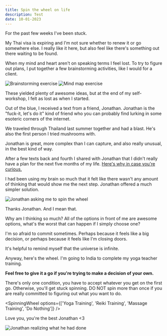 ```yaml
---
title: Spin the wheel on life
description: Test
date: 10-01-2023
---
```


For the past few weeks I've been stuck.

My Thai visa is expiring and I'm not sure whether to renew it or go somewhere else.
I really like it here, but also feel like there's something out there waiting to be found.

When my mind and heart aren't on speaking terms I feel lost.
To try to figure out plans, I put together a few brainstorming activities, like I would for a client.

![Brainstorming exercise](/images/articles/spin-the-wheel/brainstorming.png)
![Mind map exercise](/images/articles/spin-the-wheel/mind-map.png)

These yielded plenty of awesome ideas, but at the end of my self-workshop, I felt as lost as when I started.

Out of the blue, I received a text from a friend, Jonathan.
Jonathan is the "fuck-it, let's do it" kind of friend who you can probably find lurking in some esoteric corners of the internet.

We traveled through Thailand last summer together and had a blast.
He's also the first person I tried mushrooms with.

Jonathan is great, more complex than I can capture, and also really unusual, in the best kind of way.

After a few texts back and fourth I shared with Jonathan that I didn't really have a plan for the next five months of my life.
[Here's why in case you're curious.](/blog/when-things-arent-as-planned)

I had been using my brain so much that it felt like there wasn't any amount of thinking that would show me the next step.
Jonathan offered a much simpler solution.

![Jonathan asking me to spin the wheel](/images/articles/spin-the-wheel/jonathan-prompt.png)

Thanks Jonathan.
And I mean that.

Why am I thinking so much?
All of the options in front of me are awesome options, what's the worst that can happen if I simply choose one?

I'm so afraid to commit sometimes.
Perhaps because it feels like a big decision, or perhaps because it feels like I'm closing doors.

It's helpful to remind myself that the universe is infinite.


Anyway, here's the wheel.
I'm going to India to complete my yoga teacher training.

**Feel free to give it a go if you're trying to make a decision of your own.**

There's only one condition, you have to accept whatever you get on the first go.
Otherwise, you'll get stuck spinning.
DO NOT spin more than once if you are really committed to figuring out what you want to do.


<NotProse><SpinningWheel options={['Yoga Training', 'Reiki Training', 'Massage Training', 'Do Nothing']} /></NotProse>

Love you, you're the best Jonathan \<3

![Jonathan realizing what he had done](/images/articles/spin-the-wheel/jonathan-response.png)

